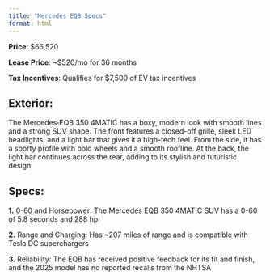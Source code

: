 ```yaml
---
title: "Mercedes EQB Specs"
format: html
---
```


**Price**: $66,520

**Lease Price**: ~$520/mo for 36 months

**Tax Incentives**: Qualifies for $7,500 of EV tax incentives

## Exterior:
The Mercedes‑EQB 350 4MATIC has a boxy, modern look with smooth lines and a strong SUV shape. The front features a closed-off grille, sleek LED headlights, and a light bar that gives it a high-tech feel. From the side, it has a sporty profile with bold wheels and a smooth roofline. At the back, the light bar continues across the rear, adding to its stylish and futuristic design.

## Specs:

**1.** 0-60 and Horsepower: The Mercedes EQB 350 4MATIC SUV has a 0-60 of 5.8 seconds and 288 hp

**2.** Range and Charging: Has ~207 miles of range and is compatible with Tesla DC superchargers

**3.** Reliability: The EQB has received positive feedback for its fit and finish, and the 2025 model has no reported recalls from the NHTSA
